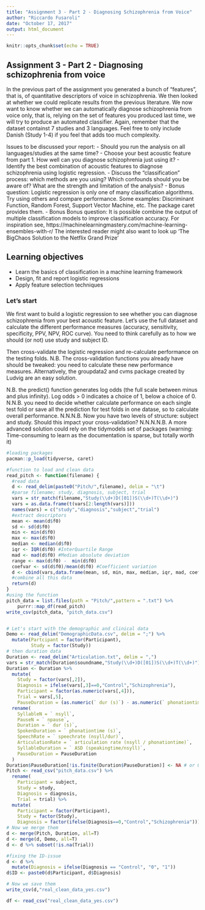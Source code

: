 ```yaml
---
title: "Assignment 3 - Part 2 - Diagnosing Schizophrenia from Voice"
author: "Riccardo Fusaroli"
date: "October 17, 2017"
output: html_document
---
```


```r
knitr::opts_chunk$set(echo = TRUE)
```

## Assignment 3 - Part 2 - Diagnosing schizophrenia from voice

In the previous part of the assignment you generated a bunch of "features", that is, of quantitative descriptors of voice in schizophrenia. We then looked at whether we could replicate results from the previous literature.
We now want to know whether we can automatically diagnose schizophrenia from voice only, that is, relying on the set of features you produced last time, we will try to produce an automated classifier.
Again, remember that the dataset containst 7 studies and 3 languages. Feel free to only include Danish (Study 1-4) if you feel that adds too much complexity.

Issues to be discussed your report:
- Should you run the analysis on all languages/studies at the same time? 
- Choose your best acoustic feature from part 1. How well can you diagnose schizophrenia just using it?
- Identify the best combination of acoustic features to diagnose schizophrenia using logistic regression.
- Discuss the "classification" process: which methods are you using? Which confounds should you be aware of? What are the strength and limitation of the analysis?
- Bonus question: Logistic regression is only one of many classification algorithms. Try using others and compare performance. Some examples: Discriminant Function, Random Forest, Support Vector Machine, etc. The package caret provides them. 
- Bonus Bonus question: It is possible combine the output of multiple  classification models to improve classification accuracy. For inspiration see,
https://machinelearningmastery.com/machine-learning-ensembles-with-r/
 The interested reader might also want to look up 'The BigChaos Solution to the Netflix Grand Prize'

## Learning objectives
- Learn the basics of classification in a machine learning framework
- Design, fit and report logistic regressions
- Apply feature selection techniques

### Let's start

We first want to build a logistic regression to see whether you can diagnose schizophrenia from your best acoustic feature. Let's use the full dataset and calculate the different performance measures (accuracy, sensitivity, specificity, PPV, NPV, ROC curve). You need to think carefully as to how we should (or not) use study and subject ID.

Then cross-validate the logistic regression and re-calculate performance on the testing folds. N.B. The cross-validation functions you already have should be tweaked: you need to calculate these new performance measures. Alternatively, the groupdata2 and cvms package created by Ludvig are an easy solution. 

N.B. the predict() function generates log odds (the full scale between minus and plus infinity). Log odds > 0 indicates a choice of 1, below a choice of 0.
N.N.B. you need to decide whether calculate performance on each single test fold or save all the prediction for test folds in one datase, so to calculate overall performance.
N.N.N.B. Now you have two levels of structure: subject and study. Should this impact your cross-validation?
N.N.N.N.B. A more advanced solution could rely on the tidymodels set of packages (warning: Time-consuming to learn as the documentation is sparse, but totally worth it)



```r
#loading packages
pacman::p_load(tidyverse, caret)

#function to load and clean data
read_pitch <- function(filename) {
  #read data
  d <- read_delim(paste0("Pitch/",filename), delim = "\t")
  #parse filename; study, diagnosis, subject, trial
  vars = str_match(filename,"Study(\\d+)D([01])S(\\d+)T(\\d+)")
  vars = as.data.frame(t(vars[2:length(vars)]))
  names(vars) = c("study","diagnosis","subject","trial")
  #extract descriptors
  mean <- mean(d$f0)
  sd <- sd(d$f0)
  min <- min(d$f0)
  max <- max(d$f0)
  median <- median(d$f0)
  iqr <- IQR(d$f0) #InterQuartile Range
  mad <- mad(d$f0) #Median absolute deviation
  range <- max(d$f0) -  min(d$f0)
  coefvar <- sd(d$f0)/mean(d$f0) #Coefficient variation
  d <- cbind(vars,data.frame(mean, sd, min, max, median, iqr, mad, coefvar))
  #combine all this data
  return(d)
}
#using the function
pitch_data = list.files(path = "Pitch/",pattern = ".txt") %>%
    purrr::map_df(read_pitch)
write_csv(pitch_data, "pitch_data.csv")


# Let's start with the demographic and clinical data
Demo <- read_delim("DemographicData.csv", delim = ";") %>%
  mutate(Partcipant = factor(Participant),
         Study = factor(Study))
# then duration data
Duration <- read_delim("Articulation.txt", delim = ",") 
vars = str_match(Duration$soundname,"Study(\\d+)D([01])S(\\d+)T(\\d+)")
Duration <- Duration %>% 
  mutate( 
    Study = factor(vars[,2]),
    Diagnosis = ifelse(vars[,3]==0,"Control","Schizophrenia"),
    Participant = factor(as.numeric(vars[,4])),
    Trial = vars[,5],
    PauseDuration = (as.numeric(` dur (s)`) - as.numeric(` phonationtime (s)`))/as.numeric(` npause`)) %>%
  rename(
    SyllableN = ` nsyll`,
    PauseN = ` npause`,
    Duration = ` dur (s)`,
    SpokenDuration = ` phonationtime (s)`,
    SpeechRate = ` speechrate (nsyll/dur)`,
    ArticulationRate = ` articulation rate (nsyll / phonationtime)`,
    SyllableDuration = ` ASD (speakingtime/nsyll)`,
    PauseDuration = PauseDuration
  )
Duration$PauseDuration[!is.finite(Duration$PauseDuration)] <- NA # or 0
Pitch <- read_csv("pitch_data.csv") %>%
  rename(
    Participant = subject,
    Study = study,
    Diagnosis = diagnosis,
    Trial = trial) %>%
  mutate(
    Participant = factor(Participant),
    Study = factor(Study),
    Diagnosis = factor(ifelse(Diagnosis==0,"Control","Schizophrenia")))
# Now we merge them
d <- merge(Pitch, Duration, all=T)
d <- merge(d, Demo, all=T)
d <- d %>% subset(!is.na(Trial))

#fixing the ID-issue
d <- d %>% 
  mutate(Diagnosis = ifelse(Diagnosis == "Control", "0", "1"))
d$ID <- paste0(d$Participant, d$Diagnosis)

# Now we save them
write_csv(d,"real_clean_data_yes.csv")
```

```r
df <- read_csv("real_clean_data_yes.csv")
```

